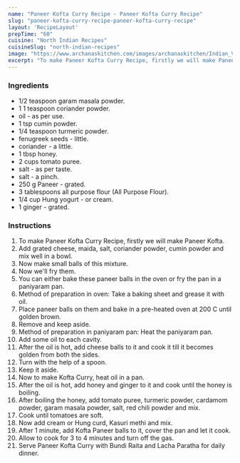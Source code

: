 ---
name: "Paneer Kofta Curry Recipe - Paneer Kofta Curry Recipe"
slug: "paneer-kofta-curry-recipe-paneer-kofta-curry-recipe"
layout: 'RecipeLayout'
prepTime: "60"
cuisine: "North Indian Recipes"
cuisineSlug: "north-indian-recipes"
image: "https://www.archanaskitchen.com/images/archanaskitchen/Indian_Vegetables_Gravy/Paneer_Kofta_Curry_Recipe_Using_Non_Sweetened_Rasgulla_Balls-2.jpg"
excerpt: "To make Paneer Kofta Curry Recipe, firstly we will make Paneer Kofta"
---

### Ingredients

-  1/2 teaspoon garam masala powder.
-  1 1 teaspoon coriander powder.
-  oil - as per use.
-  1 tsp cumin powder.
-  1/4 teaspoon turmeric powder.
-  fenugreek seeds - little.
-  coriander - a little.
-  1 tbsp honey.
-  2 cups tomato puree.
-  salt - as per taste.
-  salt - a pinch.
- 250 g Paneer - grated.
-  3 tablespoons all purpose flour (All Purpose Flour).
-  1/4 cup Hung yogurt - or cream.
-  1 ginger - grated.

### Instructions

1. To make Paneer Kofta Curry Recipe, firstly we will make Paneer Kofta.
1. Add grated cheese, maida, salt, coriander powder, cumin powder and mix well in a bowl.
1. Now make small balls of this mixture.
1. Now we'll fry them.
1. You can either bake these paneer balls in the oven or fry the pan in a paniyaram pan.
1. Method of preparation in oven: Take a baking sheet and grease it with oil.
1. Place paneer balls on them and bake in a pre-heated oven at 200 C until golden brown.
1. Remove and keep aside.
1. Method of preparation in paniyaram pan: Heat the paniyaram pan.
1. Add some oil to each cavity.
1. After the oil is hot, add cheese balls to it and cook it till it becomes golden from both the sides.
1. Turn with the help of a spoon.
1. Keep it aside.
1. Now to make Kofta Curry, heat oil in a pan.
1. After the oil is hot, add honey and ginger to it and cook until the honey is boiling.
1. After boiling the honey, add tomato puree, turmeric powder, cardamom powder, garam masala powder, salt, red chili powder and mix.
1. Cook until tomatoes are soft.
1. Now add cream or Hung curd, Kasuri methi and mix.
1. After 1 minute, add Kofta Paneer balls to it, cover the pan and let it cook.
1. Allow to cook for 3 to 4 minutes and turn off the gas.
1. Serve Paneer Kofta Curry with Bundi Raita and Lacha Paratha for daily dinner.
